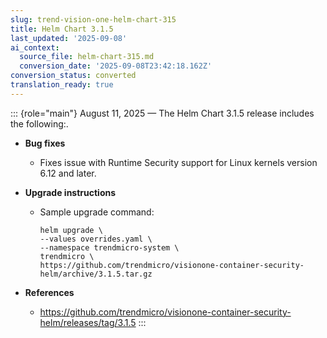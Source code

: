 ```yaml
---
slug: trend-vision-one-helm-chart-315
title: Helm Chart 3.1.5
last_updated: '2025-09-08'
ai_context:
  source_file: helm-chart-315.md
  conversion_date: '2025-09-08T23:42:18.162Z'
conversion_status: converted
translation_ready: true
---
```


::: {role="main"}
August 11, 2025 — The Helm Chart 3.1.5 release includes the following:.

- **Bug fixes**

  - Fixes issue with Runtime Security support for Linux kernels version 6.12 and later.

- **Upgrade instructions**

  - Sample upgrade command:

    ``` codeblock
    helm upgrade \
    --values overrides.yaml \
    --namespace trendmicro-system \
    trendmicro \
    https://github.com/trendmicro/visionone-container-security-helm/archive/3.1.5.tar.gz
    ```

- **References**

  - <https://github.com/trendmicro/visionone-container-security-helm/releases/tag/3.1.5>
:::

